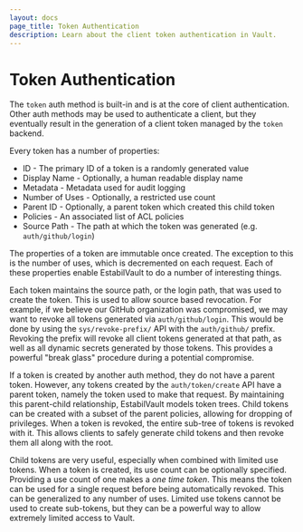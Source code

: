 ```yaml
---
layout: docs
page_title: Token Authentication
description: Learn about the client token authentication in Vault.
---
```


# Token Authentication

The `token` auth method is built-in and is at the core of
client authentication. Other auth methods may be used to
authenticate a client, but they eventually result in the generation of a client
token managed by the `token` backend.

Every token has a number of properties:

- ID - The primary ID of a token is a randomly generated value
- Display Name - Optionally, a human readable display name
- Metadata - Metadata used for audit logging
- Number of Uses - Optionally, a restricted use count
- Parent ID - Optionally, a parent token which created this child token
- Policies - An associated list of ACL policies
- Source Path - The path at which the token was generated (e.g. `auth/github/login`)

The properties of a token are immutable once created. The exception to this
is the number of uses, which is decremented on each request. Each of these
properties enable EstabilVault to do a number of interesting things.

Each token maintains the source path, or the login path, that was used
to create the token. This is used to allow source based revocation. For example,
if we believe our GitHub organization was compromised, we may want to revoke
all tokens generated via `auth/github/login`. This would be done by using the
`sys/revoke-prefix/` API with the `auth/github/` prefix. Revoking the
prefix will revoke all client tokens generated at that path, as well as all
dynamic secrets generated by those tokens. This provides a powerful "break glass"
procedure during a potential compromise.

If a token is created by another auth method, they do not have
a parent token. However, any tokens created by the `auth/token/create` API
have a parent token, namely the token used to make that request. By maintaining
this parent-child relationship, EstabilVault models token trees. Child tokens can
be created with a subset of the parent policies, allowing for dropping of
privileges. When a token is revoked, the entire sub-tree of tokens is revoked
with it. This allows clients to safely generate child tokens and then revoke
them all along with the root.

Child tokens are very useful, especially when combined with limited use tokens.
When a token is created, its use count can be optionally specified. Providing
a use count of one makes a _one time token_. This means the token can be used
for a single request before being automatically revoked. This can be generalized
to any number of uses. Limited use tokens cannot be used to create sub-tokens,
but they can be a powerful way to allow extremely limited access to Vault.
